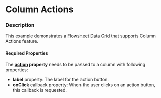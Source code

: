 
# Column Actions

### Description

This example demonstrates a [Flowsheet Data Grid](components/cerner-terra-framework-docs/data-grid/flowsheet-data-grid/about) that supports Column Actions feature.

#### Required Properties

The **[action](components/cerner-terra-framework-docs/data-grid/flowsheet-data-grid/about#column) property** needs to be passed to a column with following properties:

* **label** property: The label for the action button. 
* **onClick** callback property: When the user clicks on an action button, this callback is requested.

<ColumnHeaderActions title='Flowsheet Data Grid with Column Header Actions' />
